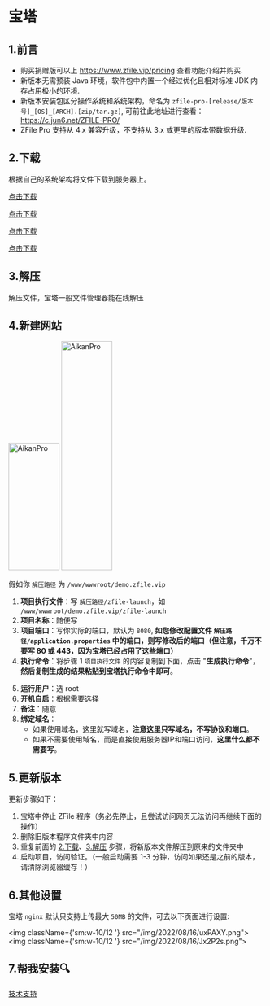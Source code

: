 
# 宝塔

## 1.前言

- 购买捐赠版可以上 https://www.zfile.vip/pricing 查看功能介绍并购买.
- 新版本无需预装 Java 环境，软件包中内置一个经过优化且相对标准 JDK 内存占用极小的环境.
- 新版本安装包区分操作系统和系统架构，命名为 `zfile-pro-[release/版本号]_[OS]_[ARCH].[zip/tar.gz]`, 可前往此地址进行查看： https://c.jun6.net/ZFILE-PRO/
- ZFile Pro 支持从 4.x 兼容升级，不支持从 3.x 或更早的版本带数据升级.

## 2.下载

根据自己的系统架构将文件下载到服务器上。

<Tabs>
<TabItem value="amd64" label="Linux AMD 64">

[点击下载](https://qxzhi.com)

</TabItem>
<TabItem value="arm64" label="Linux ARM 64">

[点击下载](https://qxzhi.com)

</TabItem>
<TabItem value="windows64" label="Windows 64 位">

[点击下载](https://qxzhi.com)
</TabItem>
<TabItem value="windows32" label="Windows 32 位">

[点击下载](https://qxzhi.com)

</TabItem>
</Tabs>

## 3.解压

解压文件，宝塔一般文件管理器能在线解压

## 4.新建网站

<a target="_blank" rel="noopener noreferrer">
<img width="100" src="/img/install/pro-baota-01.png"  width="550" height="250" alt="AikanPro"/> </a>
<a target="_blank" rel="noopener noreferrer">
<img width="100" src="/img/install/pro-baota-02.png"  width="550" height="450" alt="AikanPro"/> </a>

假如你 `解压路径` 为 `/www/wwwroot/demo.zfile.vip`

1. **项目执行文件**：写 `解压路径/zfile-launch`，如 `/www/wwwroot/demo.zfile.vip/zfile-launch`
2. **项目名称**：随便写
3. **项目端口**：写你实际的端口，默认为 `8080`, **如您修改配置文件 `解压路径/application.properties` 中的端口，则写修改后的端口（但注意，千万不要写 80 或 443，因为宝塔已经占用了这些端口）**
4. **执行命令**：将步骤 1 `项目执行文件` 的内容复制到下面，点击 "**生成执行命令**"，**然后复制生成的结果粘贴到宝塔执行命令中即可**。

<CalculateComponent />

5. **运行用户**：选 root
6. **开机自启**：根据需要选择
7. **备注**：随意
8. **绑定域名**：
    - 如果使用域名，这里就写域名，**注意这里只写域名，不写协议和端口**。
    - 如果不需要使用域名，而是直接使用服务器IP和端口访问，**这里什么都不需要写**。

## 5.更新版本

更新步骤如下：

1. 宝塔中停止 ZFile 程序（务必先停止，且尝试访问网页无法访问再继续下面的操作）
2. 删除旧版本程序文件夹中内容
3. 重复前面的 [2.下载](#2下载)、[3.解压](#3解压) 步骤，将新版本文件解压到原来的文件夹中
3. 启动项目，访问验证。（一般启动需要 1-3 分钟，访问如果还是之前的版本，请清除浏览器缓存！）

## 6.其他设置

宝塔 `nginx` 默认只支持上传最大 `50MB` 的文件，可去以下页面进行设置:

<img className={'sm:w-10/12 '} src="/img/2022/08/16/uxPAXY.png"></img>
<img className={'sm:w-10/12 '} src="/img/2022/08/16/Jx2P2s.png"></img>

## 7.帮我安装🔍
[技术支持](/support/)
